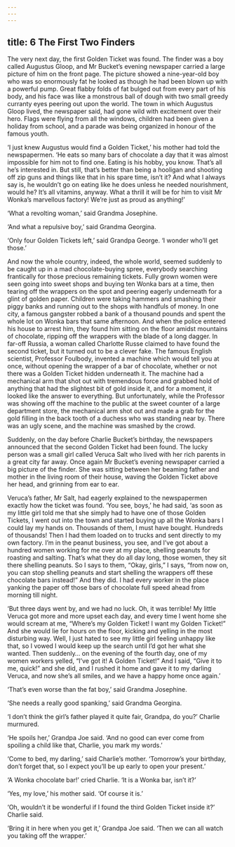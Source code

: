 ```yaml
---
---
---
```

title: 6 The First Two Finders
---

The very next day, the first Golden Ticket was found. The finder was a boy called Augustus Gloop, and Mr Bucket’s evening newspaper carried a large picture of him on the front page. The picture showed a nine-year-old boy who was so enormously fat he looked as though he had been blown up with a powerful pump. Great flabby folds of fat bulged out from every part of his body, and his face was like a monstrous ball of dough with two small greedy curranty eyes peering out upon the world. The town in which Augustus Gloop lived, the newspaper said, had gone wild with excitement over their hero. Flags were flying from all the windows, children had been given a holiday from school, and a parade was being organized in honour of the famous youth.

‘I just knew Augustus would find a Golden Ticket,’ his mother had told the newspapermen. ‘He eats so many bars of chocolate a day that it was almost impossible for him not to find one. Eating is his hobby, you know. That’s all he’s interested in. But still, that’s better than being a hooligan and shooting off zip guns and things like that in his spare time, isn’t it? And what I always say is, he wouldn’t go on eating like he does unless he needed nourishment, would he? It’s all vitamins, anyway. What a thrill it will be for him to visit Mr Wonka’s marvellous factory! We’re just as proud as anything!’



‘What a revolting woman,’ said Grandma Josephine.

‘And what a repulsive boy,’ said Grandma Georgina.

‘Only four Golden Tickets left,’ said Grandpa George. ‘I wonder who’ll get those.’

And now the whole country, indeed, the whole world, seemed suddenly to be caught up in a mad chocolate-buying spree, everybody searching frantically for those precious remaining tickets. Fully grown women were seen going into sweet shops and buying ten Wonka bars at a time, then tearing off the wrappers on the spot and peering eagerly underneath for a glint of golden paper. Children were taking hammers and smashing their piggy banks and running out to the shops with handfuls of money. In one city, a famous gangster robbed a bank of a thousand pounds and spent the whole lot on Wonka bars that same afternoon. And when the police entered his house to arrest him, they found him sitting on the floor amidst mountains of chocolate, ripping off the wrappers with the blade of a long dagger. In far-off Russia, a woman called Charlotte Russe claimed to have found the second ticket, but it turned out to be a clever fake. The famous English scientist, Professor Foulbody, invented a machine which would tell you at once, without opening the wrapper of a bar of chocolate, whether or not there was a Golden Ticket hidden underneath it. The machine had a mechanical arm that shot out with tremendous force and grabbed hold of anything that had the slightest bit of gold inside it, and for a moment, it looked like the answer to everything. But unfortunately, while the Professor was showing off the machine to the public at the sweet counter of a large department store, the mechanical arm shot out and made a grab for the gold filling in the back tooth of a duchess who was standing near by. There was an ugly scene, and the machine was smashed by the crowd.



Suddenly, on the day before Charlie Bucket’s birthday, the newspapers announced that the second Golden Ticket had been found. The lucky person was a small girl called Veruca Salt who lived with her rich parents in a great city far away. Once again Mr Bucket’s evening newspaper carried a big picture of the finder. She was sitting between her beaming father and mother in the living room of their house, waving the Golden Ticket above her head, and grinning from ear to ear.

Veruca’s father, Mr Salt, had eagerly explained to the newspapermen exactly how the ticket was found. ‘You see, boys,’ he had said, ‘as soon as my little girl told me that she simply had to have one of those Golden Tickets, I went out into the town and started buying up all the Wonka bars I could lay my hands on. Thousands of them, I must have bought. Hundreds of thousands! Then I had them loaded on to trucks and sent directly to my own factory. I’m in the peanut business, you see, and I’ve got about a hundred women working for me over at my place, shelling peanuts for roasting and salting. That’s what they do all day long, those women, they sit there shelling peanuts. So I says to them, “Okay, girls,” I says, “from now on, you can stop shelling peanuts and start shelling the wrappers off these chocolate bars instead!” And they did. I had every worker in the place yanking the paper off those bars of chocolate full speed ahead from morning till night.

‘But three days went by, and we had no luck. Oh, it was terrible! My little Veruca got more and more upset each day, and every time I went home she would scream at me, “Where’s my Golden Ticket! I want my Golden Ticket!” And she would lie for hours on the floor, kicking and yelling in the most disturbing way. Well, I just hated to see my little girl feeling unhappy like that, so I vowed I would keep up the search until I’d got her what she wanted. Then suddenly… on the evening of the fourth day, one of my women workers yelled, “I’ve got it! A Golden Ticket!” And I said, “Give it to me, quick!” and she did, and I rushed it home and gave it to my darling Veruca, and now she’s all smiles, and we have a happy home once again.’

‘That’s even worse than the fat boy,’ said Grandma Josephine.

‘She needs a really good spanking,’ said Grandma Georgina.

‘I don’t think the girl’s father played it quite fair, Grandpa, do you?’ Charlie murmured.

‘He spoils her,’ Grandpa Joe said. ‘And no good can ever come from spoiling a child like that, Charlie, you mark my words.’

‘Come to bed, my darling,’ said Charlie’s mother. ‘Tomorrow’s your birthday, don’t forget that, so I expect you’ll be up early to open your present.’

‘A Wonka chocolate bar!’ cried Charlie. ‘It is a Wonka bar, isn’t it?’

‘Yes, my love,’ his mother said. ‘Of course it is.’

‘Oh, wouldn’t it be wonderful if I found the third Golden Ticket inside it?’ Charlie said.

‘Bring it in here when you get it,’ Grandpa Joe said. ‘Then we can all watch you taking off the wrapper.’